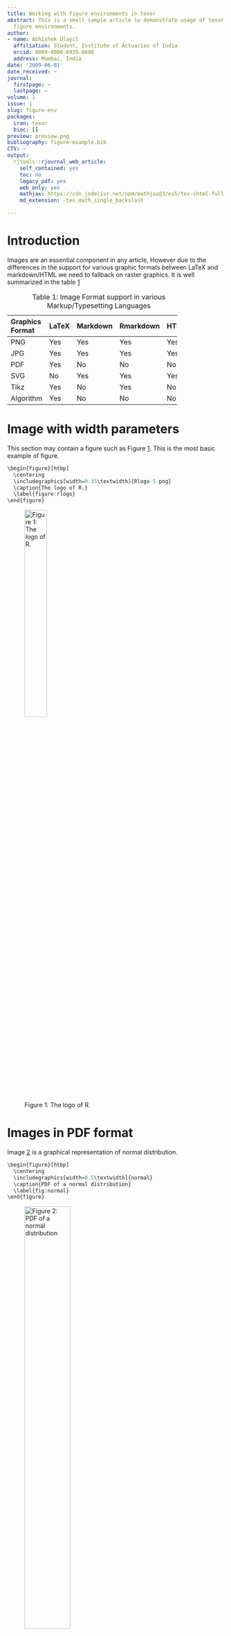 ```yaml
---
title: Working with figure environments in texor
abstract: This is a small sample article to demonstrate usage of texor to convert
  figure environments.
author:
- name: Abhishek Ulayil
  affiliation: Student, Institute of Actuaries of India
  orcid: 0009-0000-6935-8690
  address: Mumbai, India
date: '2009-06-01'
date_received: ~
journal:
  firstpage: ~
  lastpage: ~
volume: 1
issue: 1
slug: figure-env
packages:
  cran: texor
  bioc: []
preview: preview.png
bibliography: figure-example.bib
CTV: ~
output:
  rjtools::rjournal_web_article:
    self_contained: yes
    toc: no
    legacy_pdf: yes
    web_only: yes
    mathjax: https://cdn.jsdelivr.net/npm/mathjax@3/es5/tex-chtml-full.js
    md_extension: -tex_math_single_backslash

---
```


::: article
# Introduction

Images are an essential component in any article, However due to the
differences in the support for various graphic formats between LaTeX and
markdown/HTML we need to fallback on raster graphics. It is well
summarized in the table [1](#table:1)

::: {#table:1}
  -------------------------------------------------------
  Graphics Format   LaTeX   Markdown   Rmarkdown   HTML
  ----------------- ------- ---------- ----------- ------
  PNG               Yes     Yes        Yes         Yes

  JPG               Yes     Yes        Yes         Yes

  PDF               Yes     No         No          No

  SVG               No      Yes        Yes         Yes

  Tikz              Yes     No         Yes         No

  Algorithm         Yes     No         No          No
  -------------------------------------------------------

  : Table 1: Image Format support in various Markup/Typesetting
  Languages
:::

# Image with width parameters

This section may contain a figure such as Figure [1](#figure:rlogo).
This is the most basic example of figure.

``` r
\begin{figure}[htbp]
  \centering
  \includegraphics[width=0.35\textwidth]{Rlogo-5.png}
  \caption{The logo of R.}
  \label{figure:rlogo}
\end{figure}
```

![Figure 1: The logo of R.](Rlogo-5.png){#figure:rlogo width="35.0%"}

# Images in PDF format

Image [2](#fig:normal) is a graphical representation of normal
distribution.

``` r
\begin{figure}[htbp]
  \centering
  \includegraphics[width=0.5\textwidth]{normal}
  \caption{PDF of a normal distribution}
  \label{fig:normal}
\end{figure}
```

![Figure 2: PDF of a normal distribution](normal.png){#fig:normal
width="50.0%"}

# Multiple images

Pandoc v3 and above now supports a new Figure object [@pandoc] which
supports multiple images side by side or in a grid format.

### Two or more Images side by side

``` r
\begin{figure}[htbp]
  \centering
  \includegraphics[width=0.45\textwidth]{Rlogo-5.png}\includegraphics[width=0.45\textwidth]{normal}
  \caption{Images side by side}
  \label{fig:twoimages}
\end{figure}
```

<figure id="fig:twoimages">
<p><img src="Rlogo-5.png" style="width:45.0%" alt="image" /><img
src="normal.png" style="width:45.0%" alt="image" /></p>
<figcaption>Figure 3: Images side by side</figcaption>
</figure>

### Four Images in a grid

``` r
\begin{figure}[htbp]
  \centering
  \includegraphics[width=0.45\textwidth]{Rlogo-5.png}\includegraphics[width=0.45\textwidth]{normal}
 

  \includegraphics[width=0.45\textwidth]{normal}\includegraphics[width=0.45\textwidth]{Rlogo-5.png}
  \caption{Multiple images in a grid}
  \label{fig:fourimages}
\end{figure}
```

<figure id="fig:fourimages">
<p><img src="Rlogo-5.png" style="width:45.0%" alt="image" /><img
src="normal.png" style="width:45.0%" alt="image" /></p>
<p><img src="normal.png" style="width:45.0%" alt="image" /><img
src="Rlogo-5.png" style="width:45.0%" alt="image" /></p>
<figcaption>Figure 4: Multiple images in a grid</figcaption>
</figure>

# Tikz images

Here is a tikz image example in fig [5](#fig:tikz) adapted from
[@casflow].

Another interesting aspect of including tikz image here is that you can
modify the source and re-convert without making any other changes.
Figure will get updated in the generated html article.

### Tikz Code:

``` r
\begin{figure}
\includegraphics{tikz/figtikz.png}


%% Generated Image will included as a PNG above automatically
  \centering
\tikzstyle{process} = [rectangle, rounded corners,
minimum width=3cm, 
minimum height=1cm,
text centered, 
draw=black]
\tikzstyle{arrow} = [thick,->,>=stealth]
\begin{tikzpicture}[node distance=4cm]
%Nodes
\node (start) [process] {LaTeX Source with Tikz Image};
\node (isolate) [process, below right of=start] {Isolated tikz env};
\node (pro1) [process, below left of=isolate] {Standalone PDF file};
\node (pro2) [process, below right of=pro1, yshift=-0.5cm] {PNG file};
\node (link) [process, below left of=pro2] {Include PNG in article};
\node (stop) [process, below right of=link] {Convert To RJ-web-article};
% arrows
\draw [arrow] (start) -- node[anchor=east] {Extract Figure Block} (isolate);
\draw [arrow] (isolate) -- node[anchor=east] {Compile} (pro1);
\draw [arrow] (pro1) -- node[anchor=east] {Convert to raster} (pro2);
\draw [arrow] (pro2) -- node[anchor=east] {Include back to source as image} (link);
\draw [arrow] (link) -- node[anchor=east] {Using Pandoc} (stop);
\end{tikzpicture}
\caption{Tikz Image example}
  \label{fig:tikz}
\end{figure}
```

### Resultant Figure :

<figure id="fig:tikz">
<img src="tikz/figtikz.png" style="width:100.0%" />

<figcaption>Figure 5: Tikz Image example</figcaption>
</figure>

# Algorithm2e diagrams

we do support algorithm2e diagrams and images, these will be numbered
differently and we strongly suggest to use \"alg:\" in labels for best
results. Here is an example of algorithm [6](#alg:how), referenced from
[@algoexample]

``` r
\begin{figure}[htbp]
\includegraphics{alg/alghow.png}

\SetAlgoLined
\KwData{this text}
\KwResult{how to write algorithm with \LaTeX2e }
initialization\;
\While{not at end of this document}{
read current\;
\eIf{understand}{
go to next section\;
current section becomes this one\;
}{
go back to the beginning of current section\;
}
}
\caption{How to write algorithms}
  \label{alg:how}
\end{figure}
```

<figure id="alg:how">
<img src="alg/alghow.png" style="width:100.0%" />
<p>initialization</p>
<figcaption>Algorithm 1: How to write algorithms</figcaption>
</figure>

# Summary

In summary the [*texor*](https://CRAN.R-project.org/package=texor)
package supports:

-   Almost all image formats in LaTeX.

-   Algorithm and tikz as well in some capacity.

-   Multiple images in grid,side-by-side configuration.

-   Image Captions with Numbering and Labelling.
:::
